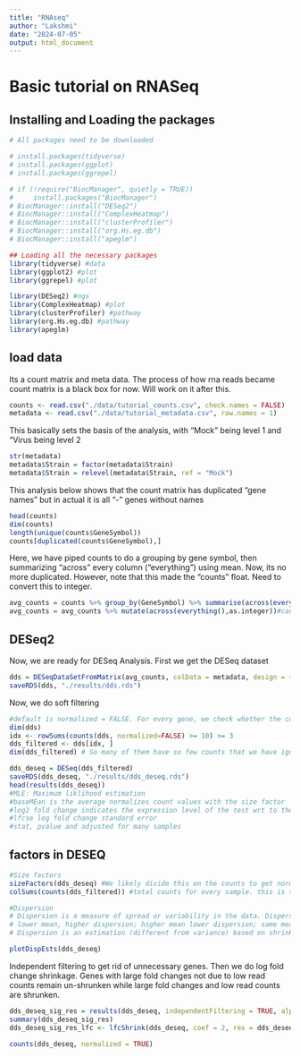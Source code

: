 ```yaml
---
title: "RNAseq"
author: "Lakshmi"
date: "2024-07-05"
output: html_document
---
```


# Basic tutorial on RNASeq

## Installing and Loading the packages
```r
# All packages need to be downloaded

# install.packages(tidyverse)
# install.packages(ggplot)
# install.packages(ggrepel)

# if (!require("BiocManager", quietly = TRUE))
#     install.packages("BiocManager")
# BiocManager::install("DESeq2")
# BiocManager::install("ComplexHeatmap")
# BiocManager::install("clusterProfiler")
# BiocManager::install("org.Hs.eg.db")
# BiocManager::install("apeglm")

## Loading all the necessary packages
library(tidyverse) #data
library(ggplot2) #plot
library(ggrepel) #plot

library(DESeq2) #ngs
library(ComplexHeatmap) #plot
library(clusterProfiler) #pathway
library(org.Hs.eg.db) #pathway
library(apeglm)
```

## load data 
Its a count matrix and meta data. The process of how rna reads became count matrix is a black box for now. Will work on it after this. 
```r
counts <- read.csv("./data/tutorial_counts.csv", check.names = FALSE)
metadata <- read.csv("./data/tutorial_metadata.csv", row.names = 1)
```

This basically sets the basis of the analysis, with "Mock" being level 1 and "Virus being level 2
```r
str(metadata)
metadata$Strain = factor(metadata$Strain)
metadata$Strain = relevel(metadata$Strain, ref = "Mock")
```

This analysis below shows that the count matrix has duplicated "gene names" but in actual it is all "-" genes without names
```r
head(counts)
dim(counts)
length(unique(counts$GeneSymbol))
counts[duplicated(counts$GeneSymbol),]
```

Here, we have piped counts to do a grouping by gene symbol, then summarizing "across" every column ("everything") using mean. Now, its no more duplicated. However, note that this made the "counts" float. Need to convert this to integer. 
```r
avg_counts = counts %>% group_by(GeneSymbol) %>% summarise(across(everything(),mean))%>%column_to_rownames("GeneSymbol")
avg_counts = avg_counts %>% mutate(across(everything(),as.integer))#cant do as.integer(avg_counts) as its a tibble not a base data.frame. This also lets go of the gene symbol column (str), and now we have only 6 columns. 
```

## DESeq2

Now, we are ready for DESeq Analysis. First we get the DESeq dataset 
```r
dds = DESeqDataSetFromMatrix(avg_counts, colData = metadata, design = ~ Strain) #relationship between all the variables (~) with Strain 
saveRDS(dds, "./results/dds.rds")
```

Now, we do soft filtering
```r
#default is normalized = FALSE. For every gene, we check whether the counts in the strain is >= 10 for alteast >= 3 samples
dim(dds)
idx <- rowSums(counts(dds, normalized=FALSE) >= 10) >= 3
dds_filtered <- dds[idx, ]
dim(dds_filtered) # So many of them have so few counts that we have ignored them
```

```r
dds_deseq = DESeq(dds_filtered)
saveRDS(dds_deseq, "./results/dds_deseq.rds")
head(results(dds_deseq))
#MLE: Maximum liklihood estimation
#baseMEan is the average normalizes count values with the size factor 
#log2 fold change indicates the expression level of the test wrt to the control
#lfcse log fold change standard error 
#stat, pvalue and adjusted for many samples
```

## factors in DESEQ
```r
#Size factors
sizeFactors(dds_deseq) #We likely divide this on the counts to get normalized counts
colSums(counts(dds_filtered)) #total counts for every sample. this is sort of proportional to the size factors

#Dispersion
# Dispersion is a measure of spread or variability in the data. Dispersion of 0.01 means that there is 10% variation around the mean expected across biological replicates
# lower mean, higher dispersion; higher mean lower dispersion; same mean, depends on variance
# Dispersion is an estimation (different from variance) based on shrinkage. Increasing mean counts decreasing dispersion. Any different plot will be bad and not suitable for DESEQ

plotDispEsts(dds_deseq)
```

Independent filtering to get rid of unnecessary genes. Then we do log fold change shrinkage.
Genes with large fold changes not due to low read counts remain un-shrunken while large fold changes and low read counts are shrunken.

```r
dds_deseq_sig_res = results(dds_deseq, independentFiltering = TRUE, alpha = 0.05)
summary(dds_deseq_sig_res)
dds_deseq_sig_res_lfc <- lfcShrink(dds_deseq, coef = 2, res = dds_deseq_sig_res) #This doesn't change the baseMean, pvalue or the adjusted p value. Only the log fold change is reduced and the associated lfcse is changed. 
```

```r
counts(dds_deseq, normalized = TRUE)
```






